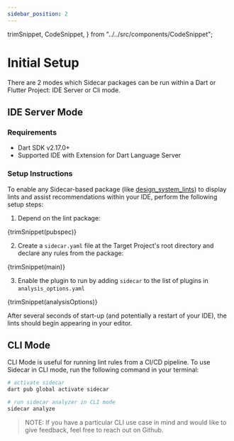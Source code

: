 ```yaml
---
sidebar_position: 2
---
```


  trimSnippet,
  CodeSnippet,
} from "../../src/components/CodeSnippet";


# Initial Setup

There are 2 modes which Sidecar packages can be run within a Dart or Flutter Project: IDE Server or Cli mode.

## IDE Server Mode <a name="server-usage"></a>

### Requirements

- Dart SDK v2.17.0+
- Supported IDE with Extension for Dart Language Server

### Setup Instructions

To enable any Sidecar-based package (like [design_system_lints](https://pub.dev/packages/design_system_lints)) to display lints and assist recommendations within your IDE, perform the following setup steps:

1. Depend on the lint package:

<CodeBlock title="pubspec.yaml" language="yaml">{trimSnippet(pubspec)}</CodeBlock>

2. Create a ```sidecar.yaml``` file at the Target Project's root directory and declare any rules from the package:

<CodeBlock title="sidecar.yaml" language="yaml">{trimSnippet(main)}</CodeBlock>

3. Enable the plugin to run by adding ```sidecar``` to the list of plugins in ```analysis_options.yaml```

<CodeBlock title="analysis_options.yaml" language="yaml">{trimSnippet(analysisOptions)}</CodeBlock>

After several seconds of start-up (and potentially a restart of your IDE), the lints should begin appearing in your editor.


## CLI Mode <a name="cli-usage"></a>

CLI Mode is useful for running lint rules from a CI/CD pipeline. To use Sidecar in CLI mode, run the following command in your terminal:

```sh
# activate sidecar
dart pub global activate sidecar

# run sidecar analyzer in CLI mode
sidecar analyze
```

> NOTE: If you have a particular CLI use case in mind and would like to give feedback, feel free to reach out on Github.
